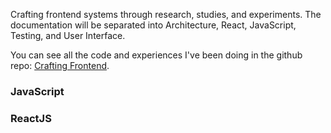 <div class="series">

Crafting frontend systems through research, studies, and experiments. The documentation will be separated into Architecture, React, JavaScript, Testing, and User Interface.

You can see all the code and experiences I've been doing in the github repo: [Crafting Frontend](https://github.com/imteekay/crafting-frontend).

### JavaScript

<ul>
  <PostAndDate
    date="2022-12-05"
    title="Event Emitter"
    url="/series/crafting-frontend/event-emitter"
  />
</ul>

### ReactJS

<ul>
  <PostAndDate
    date="2022-11-13"
    title="Update the Parent's State"
    url="/series/crafting-frontend/update-the-parents-state-react"
  />
  <PostAndDate
    date="2022-11-27"
    title="State Management with Context API"
    url="/series/crafting-frontend/state-management-with-context-api"
  />
  <PostAndDate
    date="2022-11-28"
    title="Data Fetching"
    url="/series/crafting-frontend/data-fetching"
  />
  <PostAndDate
    date="2022-12-02"
    title="Tag Input"
    url="/series/crafting-frontend/tag-input"
  />
</ul>

</div>
